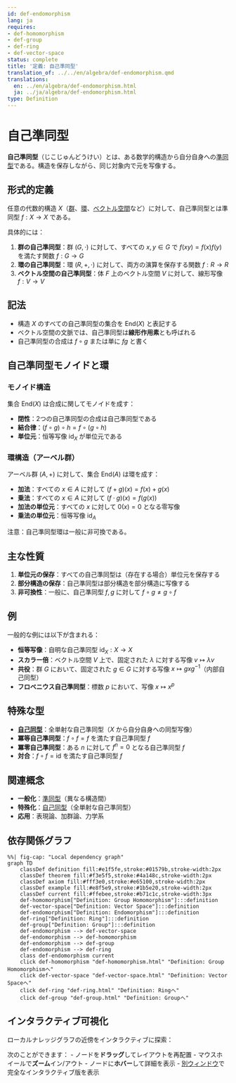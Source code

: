```yaml
---
id: def-endomorphism
lang: ja
requires:
- def-homomorphism
- def-group
- def-ring
- def-vector-space
status: complete
title: '定義: 自己準同型'
translation_of: ../../en/algebra/def-endomorphism.qmd
translations:
  en: ../en/algebra/def-endomorphism.html
  ja: ../ja/algebra/def-endomorphism.html
type: Definition
---
```


# 自己準同型 {#def-endomorphism}

**自己準同型**（じこじゅんどうけい）とは、ある数学的構造から自分自身への[準同型](def-homomorphism.qmd)である。構造を保存しながら、同じ対象内で元を写像する。

## 形式的定義

任意の代数的構造 $X$（[群](def-group.qmd)、[環](def-ring.qmd)、[ベクトル空間](def-vector-space.qmd)など）に対して、自己準同型とは準同型 $f: X \to X$ である。

具体的には：

1. **群の自己準同型**：群 $(G, \cdot)$ に対して、すべての $x, y \in G$ で $f(xy) = f(x)f(y)$ を満たす関数 $f: G \to G$
2. **環の自己準同型**：環 $(R, +, \cdot)$ に対して、両方の演算を保存する関数 $f: R \to R$
3. **ベクトル空間の自己準同型**：体 $F$ 上のベクトル空間 $V$ に対して、線形写像 $f: V \to V$

## 記法

- 構造 $X$ のすべての自己準同型の集合を $\text{End}(X)$ と表記する
- ベクトル空間の文脈では、自己準同型は**線形作用素**とも呼ばれる
- 自己準同型の合成は $f \circ g$ または単に $fg$ と書く

## 自己準同型モノイドと環

### モノイド構造

集合 $\text{End}(X)$ は合成に関してモノイドを成す：

- **閉性**：2つの自己準同型の合成は自己準同型である
- **結合律**：$(f \circ g) \circ h = f \circ (g \circ h)$
- **単位元**：恒等写像 $\text{id}_X$ が単位元である

### 環構造（アーベル群）

アーベル群 $(A, +)$ に対して、集合 $\text{End}(A)$ は環を成す：

- **加法**：すべての $x \in A$ に対して $(f + g)(x) = f(x) + g(x)$
- **乗法**：すべての $x \in A$ に対して $(f \cdot g)(x) = f(g(x))$
- **加法の単位元**：すべての $x$ に対して $0(x) = 0$ となる零写像
- **乗法の単位元**：恒等写像 $\text{id}_A$

注意：自己準同型環は一般に非可換である。

## 主な性質

1. **単位元の保存**：すべての自己準同型は（存在する場合）単位元を保存する
2. **部分構造の保存**：自己準同型は部分構造を部分構造に写像する
3. **非可換性**：一般に、自己準同型 $f, g$ に対して $f \circ g \neq g \circ f$

## 例

一般的な例には以下が含まれる：

- **恒等写像**：自明な自己準同型 $\text{id}_X: X \to X$
- **スカラー倍**：ベクトル空間 $V$ 上で、固定された $\lambda$ に対する写像 $v \mapsto \lambda v$
- **共役**：群 $G$ において、固定された $g \in G$ に対する写像 $x \mapsto gxg^{-1}$（内部自己同型）
- **フロベニウス自己準同型**：標数 $p$ において、写像 $x \mapsto x^p$

## 特殊な型

- **[自己同型](def-automorphism.qmd)**：全単射な自己準同型（$X$ から自分自身への同型写像）
- **冪等自己準同型**：$f \circ f = f$ を満たす自己準同型 $f$
- **冪零自己準同型**：ある $n$ に対して $f^n = 0$ となる自己準同型 $f$
- **対合**：$f \circ f = \text{id}$ を満たす自己準同型 $f$

## 関連概念

- **一般化**：[準同型](def-homomorphism.qmd)（異なる構造間）
- **特殊化**：[自己同型](def-automorphism.qmd)（全単射な自己準同型）
- **応用**：表現論、加群論、力学系

## 依存関係グラフ

```mermaid
%%| fig-cap: "Local dependency graph"
graph TD
    classDef definition fill:#e1f5fe,stroke:#01579b,stroke-width:2px
    classDef theorem fill:#f3e5f5,stroke:#4a148c,stroke-width:2px
    classDef axiom fill:#fff3e0,stroke:#e65100,stroke-width:2px
    classDef example fill:#e8f5e9,stroke:#1b5e20,stroke-width:2px
    classDef current fill:#ffebee,stroke:#b71c1c,stroke-width:3px
    def-homomorphism["Definition: Group Homomorphism"]:::definition
    def-vector-space["Definition: Vector Space"]:::definition
    def-endomorphism["Definition: Endomorphism"]:::definition
    def-ring["Definition: Ring"]:::definition
    def-group["Definition: Group"]:::definition
    def-endomorphism --> def-vector-space
    def-endomorphism --> def-homomorphism
    def-endomorphism --> def-group
    def-endomorphism --> def-ring
    class def-endomorphism current
    click def-homomorphism "def-homomorphism.html" "Definition: Group Homomorphismへ"
    click def-vector-space "def-vector-space.html" "Definition: Vector Spaceへ"
    click def-ring "def-ring.html" "Definition: Ringへ"
    click def-group "def-group.html" "Definition: Groupへ"
```

## インタラクティブ可視化

ローカルナレッジグラフの近傍をインタラクティブに探索：

::: {.graph-viz data-id="def-endomorphism" data-width="700" data-height="500"}
:::

次のことができます：
- ノードを**ドラッグ**してレイアウトを再配置
- マウスホイールで**ズーム**イン/アウト
- ノードに**ホバー**して詳細を表示
- [別ウィンドウ](../../output/interactive/def-endomorphism.html){target="_blank"}で完全なインタラクティブ版を表示

